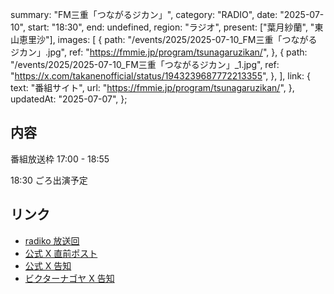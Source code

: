   summary: "FM三重「つながるジカン」",
  category: "RADIO",
  date: "2025-07-10",
  start: "18:30",
  end: undefined,
  region: "ラジオ",
  present: ["葉月紗蘭", "東山恵里沙"],
  images: [
    {
      path: "/events/2025/2025-07-10_FM三重「つながるジカン」.jpg",
      ref: "https://fmmie.jp/program/tsunagaruzikan/",
    },
    {
      path: "/events/2025/2025-07-10_FM三重「つながるジカン」_1.jpg",
      ref: "https://x.com/takanenofficial/status/1943239687772213355",
    },
  ],
  link: {
    text: "番組サイト",
    url: "https://fmmie.jp/program/tsunagaruzikan/",
  },
  updatedAt: "2025-07-07",
};

## 内容

番組放送枠 17:00 - 18:55

18:30 ごろ出演予定

## リンク

- [radiko 放送回](https://radiko.jp/share/?sid=FMMIE&t=20250710170000)
- [公式 X 直前ポスト](https://x.com/takanenofficial/status/1943239687772213355)
- [公式 X 告知](https://x.com/takanenofficial/status/1942871358289195370)
- [ビクターナゴヤ X 告知](https://x.com/victor_nagoya/status/1941995578285543430)
